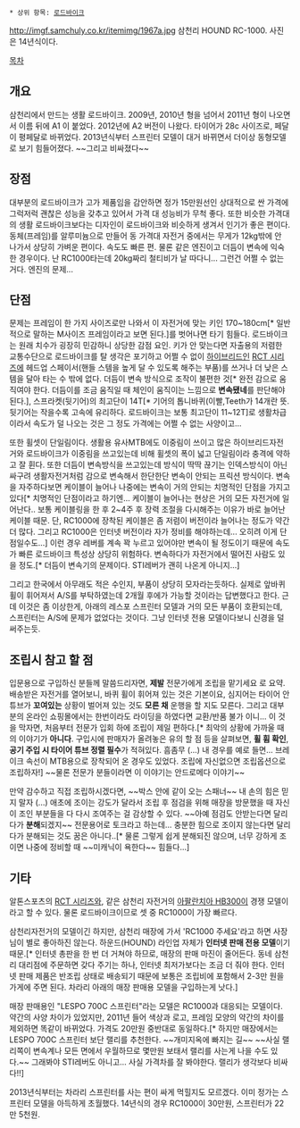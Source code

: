  * 상위 항목: [[로드바이크]]

http://imgf.samchuly.co.kr/itemimg/1967a.jpg
삼천리 HOUND RC-1000. 사진은 14년식이다.

[[목차]]

== 개요 ==
삼천리에서 만드는 생활 로드바이크.
2009년, 2010년 형을 넘어서 2011년 형이 나오면서 이름 뒤에 A1 이 붙었다.
2012년에 A2 버전이 나왔다.
타이어가 28c 사이즈로, 페달이 평페달로 바뀌었다.
2013년식부터 스프린터 모델이 대거 바뀌면서 더이상 동형모델로 보기 힘들어졌다.
~~그리고 비싸졌다~~

== 장점 ==
대부분의 로드바이크가 고가 제품임을 감안하면 정가 15만원선인 상대적으로 싼 가격에 그럭저럭 괜찮은 성능을 갖추고 있어서 가격 대 성능비가 무척 좋다. 또한 비슷한 가격대의 생활 로드바이크보다는 디자인이 로드바이크와 비슷하게 생겨서 인기가 좋은 편이다. 동체(프레임)를 알루미늄으로 만들어 동 가격대 자전거 중에서는 무게가 12kg밖에 안 나가서 상당히 가벼운 편이다. 속도도 빠른 편. 물론 같은 엔진이고 더듬이 변속에 익숙한 경우이다. 난 RC1000타는데 20kg짜리 철티비가 날 따다니... 그런건 어쩔 수 없는거다. 엔진의 문제...

== 단점 ==
문제는 프레임이 한 가지 사이즈로만 나와서 이 자전거에 맞는 키인 170~180cm[* 일반적으로 말하는 M사이즈 프레임이라고 보면 된다.]를 벗어나면 타기 힘들다. 로드바이크는 원래 치수가 굉장히 민감하니 상당한 감점 요인. 키가 안 맞는다면 자출용의 저렴한 교통수단으로 로드바이크를 탈 생각은 포기하고 어쩔 수 없이 [[하이브리드]]인 [[RCT 시리즈]]에 헤드업 스페이서(핸들 스템을 높게 달 수 있도록 해주는 부품)를 쓰거나 더 낮은 스템을 달아 타는 수 밖에 없다. 더듬이 변속 방식으로 조작이 불편한 것[* 완전 감으로 움직여야 한다. 더듬이를 조금 움직일 때 체인이 움직이는 느낌으로 '''변속됐네'''를 판단해야 된다.], 스프라켓(뒷기어)의 최고단이 14T[* 기어의 톱니바퀴(이빨,Teeth가 14개란 뜻. 뒷기어는 작을수록 고속에 유리하다. 로드바이크는 보통 최고단이 11~12T]로 생활차급이라서 속도가 덜 나오는 것은 그 정도 가격에는 어쩔 수 없는 사양이고... 

또한 휠셋이 단일림이다. 생활용 유사MTB에도 이중림이 쓰이고 많은 하이브리드자전거와 로드바이크가 이중림을 쓰고있는데 비해 휠셋의 폭이 넓고 단일림이라 충격에 약하고 잘 휜다. 또한 더듬이 변속방식을 쓰고있는데 방식이 딱딱 끊기는 인덱스방식이 아닌 싸구려 생활자전거처럼 감으로 변속해서 한단한단 변속이 안되는 프릭션 방식이다. 변속을 자주하다보면 케이블이 늘어나 나중에는 변속이 거의 안되는 치명적인 단점을 가지고 있다[* 치명적인 단점이라고 하기엔... 케이블이 늘어나는 현상은 거의 모든 자전거에 일어난다.. 보통 케이블링을 한 후 2~4주 후 장력 조절을 다시해주는 이유가 바로 늘어난 케이블 때문. 단, RC1000에 장착된 케이블은 좀 저렴이 버전이라 늘어나는 정도가 약간 더 많다. 그리고 RC1000은 인터넷 버전이라 자가 정비를 해야하는데... 오히려 이게 단점일수도...] 이런 경우 레버를 계속 꽉 누르고 있어야만 변속이 될 정도이기 때문에 속도가 빠른 로드바이크 특성상 상당히 위험하다. 변속하다가 자전거에서 떨어진 사람도 있을 정도.[* 더듬이 변속기의 문제이다. STI레버가 괜히 나온게 아니지...]

그리고 한국에서 아무래도 적은 수인지, 부품이 상당히 모자라는듯하다. 실제로 앞바퀴 휠이 휘어져서 A/S를 부탁하였는데 2개월 후에가 가능할 것이라는 답변했다고 한다. 근데 이것은 좀 이상한게, 아래의 레스포 스프린터 모델과 거의 모든 부품이 호환되는데, 스프린터는 A/S에 문제가 없었다는 것이다. 그냥 인터넷 전용 모델이다보니 신경을 덜 써주는듯.

== 조립시 참고 할 점 ==
입문용으로 구입하신 분들께 말씀드리자면, '''제발''' 전문가에게 조립을 맡기세요 로 요약. 배송받은 자전거를 열어보니, 바퀴 휠이 휘어져 있는 것은 기본이요, 심지어는 타이어 안 튜브가 '''꼬여있는''' 상황이 벌어져 있는 것도 '''모른 채''' 운행을 할 지도 모른다. 그리고 대부분의 온라인 쇼핑몰에서는 한번이라도 라이딩을 하였다면 교환/반품 불가 이니... 이 것을 막자면, 처음부터 전문가 입회 하에 조립이 제일 편하다.[* 최악의 상황에 가까울 때의 이야기가 '''아니다'''. 구입시에 판매자가 올려놓은 유의 할 점 등을 살펴보면, '''휠 휨 확인''', '''공기 주입 시 타이어 튜브 정렬 필수'''가 적혀있다. 흠좀무 (...) 내 경우를 예로 들면... 브레이크 속선이 MTB용으로 장착되어 온 경우도 있었다. 조립에 자신없으면 조립옵션으로 조립하자!] ~~물론 전문가 분들이라면 이 이야기는 안드로메다 이야기~~

만약 감수하고 직접 조립하시겠다면, ~~박스 안에 같이 오는 스패너~~ 내 손의 힘은 믿지 말자 (...) 애초에 조이는 강도가 달라서 조립 후 점검을 위해 매장을 방문했을 때 자신이 조인 부분들을 다 다시 조여주는 걸 감상할 수 있다. ~~아예 점검도 안받는다면 달리다가 '''분해'''되겠지~~ 전문용어로 토크라고 하는데... 충분한 힘으로 조이지 않는다면 달리다가 분해되는 것도 꿈은 아니다..[* 물론 그렇게 쉽게 분해되진 않으며, 너무 강하게 조이면 나중에 정비할 때 ~~미캐닉이 욕한다~~ 힘들다...]

== 기타 ==
알톤스포츠의 [[RCT 시리즈]]와, 같은 삼천리 자전거의 [[아팔란치아 HB300]]이 경쟁 모델이라고 할 수 있다. 물론 로드바이크이므로 셋 중 RC1000이 가장 빠르다.

삼천리자전거의 모델이긴 하지만, 삼천리 매장에 가서 'RC1000 주세요'라고 하면 사장님이 별로 좋아하진 않는다. 하운드(HOUND) 라인업 자체가 '''인터넷 판매 전용 모델'''이기 때문.[* 인터넷 총판을 한 번 더 거쳐야 하므로, 매장의 판매 마진이 줄어든다. 동네 삼천리 대리점에 주문하면 갖다 주기는 하나, 인터넷 최저가보다는 조금 더 줘야 한다. 인터넷 판매 제품은 반조립 상태로 배송되기 때문에 보통은 조립비에 포함해서 2-3만 원을 가게에 주면 된다. 차라리 아래의 매장 판매용 모델을 구입하는게 낫다.] 

매장 판매용인 "LESPO 700C 스프린터"라는 모델은 RC1000과 대응되는 모델이다. 약간의 사양 차이가 있었지만, 2011년 들어 색상과 로고, 프레임 모양의 약간의 차이를 제외하면 똑같이 바뀌었다. 가격도 20만원 중반대로 동일하다.[* 하지만 매장에서는 LESPO 700C 스프린터 보단 랠리를 추천한다. ~~개미지옥에 빠지는 길~~ ~~사실 랠리쪽이 변속계나 모든 면에서 우월하므로 몇만원 보태서 랠리를 사는게 나을 수도 있다.~~ 그래봐야 STI레버도 아니고... 사실 가격차를 잘 봐야한다. 랠리가 생각보다 비싸다!!]

2013년식부터는 차라리 스프린터를 사는 편이 싸게 먹힐지도 모르겠다. 이미 정가는 스프린터 모델을 아득하게 초월했다. 14년식의 경우 RC1000이 30만원, 스프린터가 22만 5천원.
